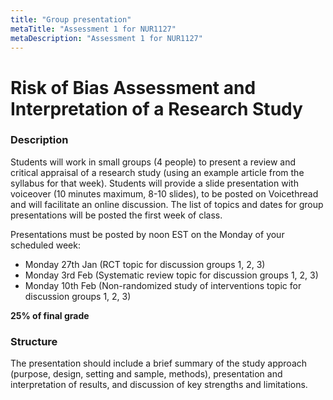 ```yaml
---
title: "Group presentation"
metaTitle: "Assessment 1 for NUR1127"
metaDescription: "Assessment 1 for NUR1127"
---
```


# Risk of Bias Assessment and Interpretation of a Research Study

### Description

Students will work in small groups (4 people) to present a review and critical appraisal of a research study (using an example article from the syllabus for that week). Students will provide a slide presentation with voiceover (10 minutes maximum, 8-10 slides), to be posted on Voicethread and will facilitate an online discussion. The list of topics and dates for group presentations will be posted the first week of class.

Presentations must be posted by noon EST on the Monday of your scheduled week:

- Monday 27th Jan (RCT topic for discussion groups 1, 2, 3)
- Monday 3rd Feb (Systematic review topic for discussion groups 1, 2, 3)
- Monday 10th Feb (Non-randomized study of interventions topic for discussion groups 1, 2, 3)

**25% of final grade**

### Structure

The presentation should include a brief summary of the study approach (purpose, design, setting and sample, methods), presentation and interpretation of results, and discussion of key strengths and limitations.
